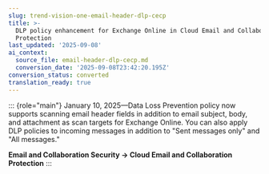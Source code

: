 ```yaml
---
slug: trend-vision-one-email-header-dlp-cecp
title: >-
  DLP policy enhancement for Exchange Online in Cloud Email and Collaboration
  Protection
last_updated: '2025-09-08'
ai_context:
  source_file: email-header-dlp-cecp.md
  conversion_date: '2025-09-08T23:42:20.195Z'
conversion_status: converted
translation_ready: true
---
```


::: {role="main"}
January 10, 2025—Data Loss Prevention policy now supports scanning email header fields in addition to email subject, body, and attachment as scan targets for Exchange Online. You can also apply DLP policies to incoming messages in addition to "Sent messages only" and "All messages."

**Email and Collaboration Security → Cloud Email and Collaboration Protection**
:::
